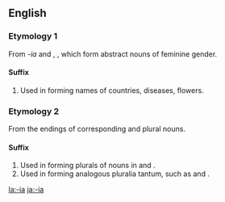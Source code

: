 ==English==

===Etymology 1===
From {{L.}} ''-ia'' and {{AGr.}} {{term|-ια|sc=polytonic}}, {{term|-εια|sc=polytonic|tr=-ia}}, which form abstract nouns of feminine gender.

====Suffix====
{{infl|en|suffix|cat=suffixes|sort=ia}}

# Used in forming names of countries, diseases, flowers.

===Etymology 2===
From the endings of corresponding {{L.}} and {{AGr.}} plural nouns.

====Suffix====
{{infl|en|suffix|cat=suffixes|sort=ia}}

# Used in forming plurals of nouns in {{term|-ium}} and {{term|-ion}}.
# Used in forming analogous pluralia tantum, such as {{term|paraphernalia}} and {{term|Mammalia}}.

[[la:-ia]]
[[ja:-ia]]
